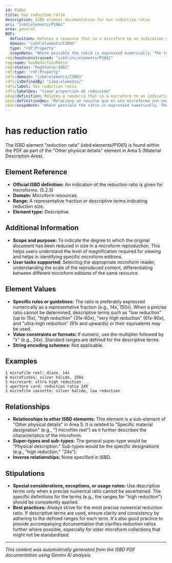 ```yaml
---
id: P1061
title: has reduction ratio
description: ISBD element documentation for has reduction ratio
uri: "isbd:elements/P1061"
area: general
RDF:
  definition: Relates a resource that is a microform to an indication of the reduction ratio.
  domain: "isbd:elements/C2001"
  type: "rdf:Property"
  scopeNote: "Where possible the ratio is expressed numerically. The terms \"low reduction\" (up to 15x), \"high reduction\" (31x–60x), \"very high reduction\" (61x–90x) and \"ultra-high reduction\" (91x and upwards) or their equivalents in another language and/or script are used in cases where the reduction ratio cannot be specified exactly."
reg:hasUnconstrained: "isbd:unc/elements/P1061"
reg:name: hasReductionRatio
reg:status: "RegStatus:1001"
rdf:type: "rdf:Property"
rdfs:domain: "isbd:elements/C2001"
rdfs:isDefinedBy: "isbd:elements/"
rdfs:label: has reduction ratio
rdfs:label@es: "tiene proporción de reducción"
skos:definition: Relates a resource that is a microform to an indication of the reduction ratio.
skos:definition@es: "Relaciona un recurso que es una microforma con una indicación de su proporción de reducción."
skos:scopeNote: "Where possible the ratio is expressed numerically. The terms \"low reduction\" (up to 15x), \"high reduction\" (31x–60x), \"very high reduction\" (61x–90x) and \"ultra-high reduction\" (91x and upwards) or their equivalents in another language and/or script are used in cases where the reduction ratio cannot be specified exactly."
---
```

# has reduction ratio

The ISBD element "reduction ratio" (isbd:elements/P1061) is found within the PDF as part of the "Other physical details" element in Area 5 (Material Description Area).

## Element Reference

- **Official ISBD definition:** An indication of the reduction ratio is given for microforms. (5.2.5)
- **Domain:** Microform resources.
- **Range:** A representative fraction or descriptive terms indicating reduction size.
- **Element type:**  Descriptive.

## Additional Information

- **Scope and purpose:** To indicate the degree to which the original document has been reduced in size in a microform reproduction. This helps users understand the level of magnification required for viewing and helps in identifying specific microform editions.
- **User tasks supported:** Selecting the appropriate microform reader, understanding the scale of the reproduced content, differentiating between different microform editions of the same resource.

## Element Values

- **Specific rules or guidelines:** The ratio is preferably expressed numerically as a representative fraction (e.g., 14x, 150x). When a precise ratio cannot be determined, descriptive terms such as "low reduction" (up to 15x), "high reduction" (31x–60x), "very high reduction" (61x-90x), and "ultra-high reduction" (91x and upwards) or their equivalents may be used.
- **Value constraints or formats:**  If numeric, use the multiplier followed by "x" (e.g., 24x). Standard ranges are defined for the descriptive terms.
- **String encoding schemes:**  Not applicable.

## Examples

```
1 microfilm reel: diazo, 14x
6 microfiches: silver halide, 150x
1 microcard: ultra high reduction
1 aperture card: reduction ratio 24X
1 microfilm cassette: silver halide, low reduction
```

## Relationships

- **Relationships to other ISBD elements:** This element is a sub-element of "Other physical details" in Area 5. It is related to "Specific material designation" (e.g., "1 microfilm reel") as it further describes the characteristics of the microform.
- **Super-types and sub-types:** The general super-type would be "Physical description."  Sub-types would be the specific designations (e.g., "high reduction," "24x").
- **Inverse relationships:** None specified in ISBD.


## Stipulations

- **Special considerations, exceptions, or usage notes:**  Use descriptive terms only when a precise numerical ratio cannot be ascertained.  The specific definitions for the terms (e.g., the ranges for "high reduction") should be consistently applied.
- **Best practices:**  Always strive for the most precise numerical reduction ratio.  If descriptive terms are used, ensure clarity and consistency by adhering to the defined ranges for each term. It's also good practice to provide accompanying documentation that clarifies reduction ratios further where possible, especially for older microform collections that might not be standardized.


---

*This content was automatically generated from the ISBD PDF documentation using Gemini AI analysis.*
